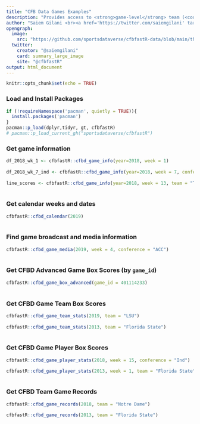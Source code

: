 ---
title: "CFB Data Games Examples"
description: "Provides access to <strong>game-level</strong> team (<code>cfbd_game_team_stats()</code>) and player (<code>cfbd_game_player_stats()</code>) standard <strong>box scores</strong>, as well as team-level advanced box scores (<code>cfbd_game_box_advanced()</code>). Also useful for looking up game information (<code>cfbd_game_info()</code>), broadcast details (<code>cfbd_game_media()</code>), and team records/results information (<code>cfbd_game_records()</code>)."
author: "Saiem Gilani <br><a href='https://twitter.com/saiemgilani' target='blank'><img src='https://img.shields.io/twitter/follow/saiemgilani?color=blue&amp;label=%40saiemgilani&amp;logo=X&amp;style=for-the-badge' alt='@saiemgilani'/></a> <a href='https://github.com/saiemgilani' target='blank'><img src='https://img.shields.io/github/followers/saiemgilani?color=eee&amp;logo=Github&amp;style=for-the-badge' alt='@saiemgilani'/></a>"
opengraph:
  image: 
    src: "https://github.com/sportsdataverse/cfbfastR-data/blob/main/themes/social_card_cfbfastR_final_quote.png?raw=true"
  twitter:
    creator: "@saiemgilani"
    card: summary_large_image
    site: "@cfbfastR"
output: html_document
---

```{r setup, include=FALSE}
knitr::opts_chunk$set(echo = TRUE)
```

### **Load and Install Packages**

```{r}
if (!requireNamespace('pacman', quietly = TRUE)){
  install.packages('pacman')
}
pacman::p_load(dplyr,tidyr, gt, cfbfastR)
# pacman::p_load_current_gh("sportsdataverse/cfbfastR")
```

### **Get game information**

```{r, load_cfbd_games_ex, eval = FALSE}
 
df_2018_wk_1 <- cfbfastR::cfbd_game_info(year=2018, week = 1)
 
df_2018_wk_7_ind <- cfbfastR::cfbd_game_info(year=2018, week = 7, conference = "Ind")
 
line_scores <- cfbfastR::cfbd_game_info(year=2018, week = 13, team = "Texas A&M", quarter_scores = TRUE)
 
```

### **Get calendar weeks and dates**

```{r, cfbd_calendar_ex, eval = FALSE}
 
cfbfastR::cfbd_calendar(2019)
   
```

### **Find game broadcast and media information**

```{r, cfbd_game_media_ex, eval = FALSE}
 
cfbfastR::cfbd_game_media(2019, week = 4, conference = "ACC")
   
```

### **Get CFBD Advanced Game Box Scores (by `game_id`)**

```{r, cfbd_game_box_adv_ex, eval = FALSE}
 
cfbfastR::cfbd_game_box_advanced(game_id = 401114233)
   
```

### **Get CFBD Game Team Box Scores**

```{r, game_team_stats_ex}
 
cfbfastR::cfbd_game_team_stats(2019, team = "LSU")
   
cfbfastR::cfbd_game_team_stats(2013, team = "Florida State")
   
```

### **Get CFBD Game Player Box Scores**

```{r, game_player_stats_ex, eval = FALSE}
 
cfbfastR::cfbd_game_player_stats(2018, week = 15, conference = "Ind")

cfbfastR::cfbd_game_player_stats(2013, week = 1, team = "Florida State", category = "passing")
   
```

### **Get CFBD Team Game Records**

```{r, game_records_ex, eval = FALSE}
 
cfbfastR::cfbd_game_records(2018, team = "Notre Dame")
   
cfbfastR::cfbd_game_records(2013, team = "Florida State")
   
```
